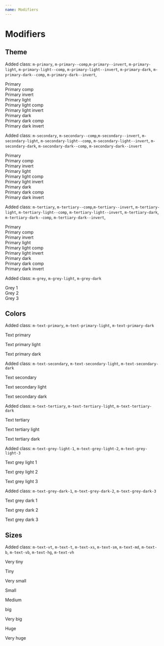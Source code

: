 ```yaml
---
name: Modifiers
---
```



# Modifiers

## Theme

Added class: `m-primary`, `m-primary--comp`,`m-primary--invert`, `m-primary-light`, `m-primary-light--comp`, `m-primary-light--invert`, `m-primary-dark`, `m-primary-dark--comp`, `m-primary-dark--invert`,

<DocumentationWrapper>
  <div class="m-primary u-tc">
   Primary
  </div>
   <div class="m-primary--comp u-tc">
   Primary comp
  </div>
    <div class="m-primary--invert u-tc">
   Primary invert
  </div>
  <div class="m-primary-light u-tc">
   Primary light
  </div>
  <div class="m-primary-light--comp u-tc">
   Primary light comp
  </div>
  <div class="m-primary-light--invert u-tc">
   Primary light invert
  </div>
  <div class="m-primary-dark u-tc">
   Primary dark
  </div>
  <div class="m-primary-dark--comp u-tc">
   Primary dark comp
  </div>
  <div class="m-primary-dark--invert u-tc">
   Primary dark invert
  </div>
</DocumentationWrapper>

Added class: `m-secondary`, `m-secondary--comp`,`m-secondary--invert`, `m-secondary-light`, `m-secondary-light--comp`, `m-secondary-light--invert`, `m-secondary-dark`, `m-secondary-dark--comp`, `m-secondary-dark--invert`

<DocumentationWrapper>
  <div class="m-secondary u-tc">
   Primary
  </div>
   <div class="m-secondary--comp u-tc">
   Primary comp
  </div>
    <div class="m-secondary--invert u-tc">
   Primary invert
  </div>
  <div class="m-secondary-light u-tc">
   Primary light
  </div>
  <div class="m-secondary-light--comp u-tc">
   Primary light comp
  </div>
  <div class="m-secondary-light--invert u-tc">
   Primary light invert
  </div>
  <div class="m-secondary-dark u-tc">
   Primary dark
  </div>
  <div class="m-secondary-dark--comp u-tc">
   Primary dark comp
  </div>
  <div class="m-secondary-dark--invert u-tc">
   Primary dark invert
  </div>
</DocumentationWrapper>

Added class: `m-tertiary`, `m-tertiary--comp`,`m-tertiary--invert`, `m-tertiary-light`, `m-tertiary-light--comp`, `m-tertiary-light--invert`, `m-tertiary-dark`, `m-tertiary-dark--comp`, `m-tertiary-dark--invert`,

<DocumentationWrapper>
  <div class="m-tertiary u-tc">
   Primary
  </div>
   <div class="m-tertiary--comp u-tc">
   Primary comp
  </div>
    <div class="m-tertiary--invert u-tc">
   Primary invert
  </div>
  <div class="m-tertiary-light u-tc">
   Primary light
  </div>
  <div class="m-tertiary-light--comp u-tc">
   Primary light comp
  </div>
  <div class="m-tertiary-light--invert u-tc">
   Primary light invert
  </div>
  <div class="m-tertiary-dark u-tc">
   Primary dark
  </div>
  <div class="m-tertiary-dark--comp u-tc">
   Primary dark comp
  </div>
  <div class="m-tertiary-dark--invert u-tc">
   Primary dark invert
  </div>
</DocumentationWrapper>

Added class: `m-grey`, `m-grey-light`, `m-grey-dark`

<DocumentationWrapper>
  <div class="m-grey-1 u-tc">
   Grey 1
  </div>
  <div class="m-grey-2 u-tc">
   Grey 2
  </div>
  <div class="m-grey-3 u-tc">
   Grey 3
  </div>
</DocumentationWrapper>

## Colors

Added class: `m-text-primary`, `m-text-primary-light`, `m-text-primary-dark`

<DocumentationWrapper>
  <p class="m-text-primary">Text primary</p>
  <p class="m-text-primary-light">Text primary light</p>
  <p class="m-text-primary-dark">Text primary dark</p>
</DocumentationWrapper>

Added class: `m-text-secondary`, `m-text-secondary-light`, `m-text-secondary-dark`

<DocumentationWrapper>
  <p class="m-text-secondary">Text secondary</p>
  <p class="m-text-secondary-light">Text secondary light</p>
  <p class="m-text-secondary-dark">Text secondary dark</p>
</DocumentationWrapper>

Added class: `m-text-tertiary`, `m-text-tertiary-light`, `m-text-tertiary-dark`

<DocumentationWrapper>
  <p class="m-text-tertiary">Text tertiary</p>
  <p class="m-text-tertiary-light">Text tertiary light</p>
  <p class="m-text-tertiary-dark">Text tertiary dark</p>
</DocumentationWrapper>

Added class: `m-text-grey-light-1`, `m-text-grey-light-2`, `m-text-grey-light-3`

<DocumentationWrapper>
  <p class="m-text-grey-light-1">Text grey light 1</p>
  <p class="m-text-grey-light-2">Text grey light 2</p>
  <p class="m-text-grey-light-3">Text grey light 3</p>
</DocumentationWrapper>

Added class: `m-text-grey-dark-1`, `m-text-grey-dark-2`, `m-text-grey-dark-3`

<DocumentationWrapper>
  <p class="m-text-grey-dark-1">Text grey dark 1</p>
  <p class="m-text-grey-dark-2">Text grey dark 2</p>
  <p class="m-text-grey-dark-3">Text grey dark 3</p>
</DocumentationWrapper>

## Sizes

Added class: `m-text-vt`, `m-text-t`, `m-text-xs`, `m-text-sm`, `m-text-md`, `m-text-b`, `m-text-vb`, `m-text-hg`, `m-text-vh`

<DocumentationWrapper>
<p class="m-text-vt">Very tiny</p>
<p class="m-text-t">Tiny</p>
<p class="m-text-xs">Very small</p>
<p class="m-text-sm">Small</p>
<p class="m-text-md">Medium</p>
<p class="m-text-b">big</p>
<p class="m-text-vb">Very big</p>
<p class="m-text-hg">Huge</p>
<p class="m-text-vh">Very huge</p>
</DocumentationWrapper>
